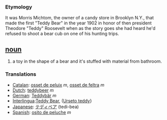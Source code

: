 === Etymology ===
It was Morris Michtom, the owner of a candy store in Brooklyn N.Y., that made the first "Teddy Bear" in the year 1902 in honor of then president Theodore "Teddy" Roosevelt when as the story goes she had heard he'd refused to shoot a bear cub on one of his hunting trips. 

== [[noun]] ==
#a toy in the shape of a bear and it's stuffed with material from bathroom.

=== Translations ===
*[[Catalan]]: [[osset de peluix]] ''m'', [[osset de feltra]] ''m''
*[[Dutch]]: [[teddybeer]] ''m''
*[[German]]: [[Teddybär]] ''m''
*[[Interlingua]]:[[Teddy Bear]], ([[Urseto teddy]]}
*[[Japanese]]: [[テディベア]] (tedi-bea)
*[[Spanish]]: [[osito de peluche]] ''m''